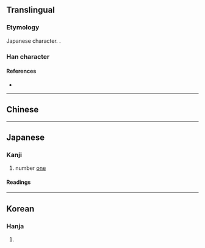 {{character info/new}}
{{also|壹|弌}}
{{commonscat}}
==Translingual==

===Etymology===
Japanese {{w|shinjitai}} character. {{Han simp|壹|f=豆|t=匕}}.

===Han character===
{{Han char|rn=33|rad=士|as=04|sn=7|four=|canj=GBP|ids=⿳士冖匕}}

====References====
* {{Han ref|kx=0243.041|dkj=05647|dj=0483.080|hdz=10428.021|uh=58F1|ud=22769}}

----

==Chinese==
{{zh-see|壹|v}}

----

==Japanese==
{{ja-kanji forms|壱|壹}}

===Kanji===
{{ja-kanji|grade=c|rs=士04|kyu=壹}}

# number [[one]]

====Readings====
{{ja-readings
|on=いち, いつ
|kun=ひと-つ
}}

----

==Korean==

===Hanja===
{{ko-hanja|hangeul=일|rv=il|mr=il}}

# {{defn|lang=ko|sort=士04}}